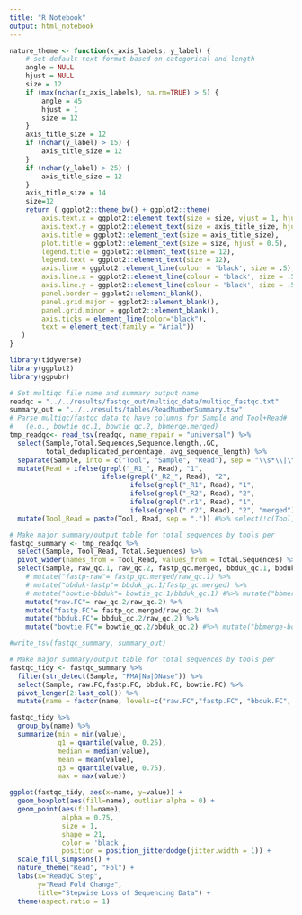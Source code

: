 ```yaml
---
title: "R Notebook"
output: html_notebook
---
```

```r
nature_theme <- function(x_axis_labels, y_label) {
    # set default text format based on categorical and length
    angle = NULL
    hjust = NULL
    size = 12
    if (max(nchar(x_axis_labels), na.rm=TRUE) > 5) {
        angle = 45
        hjust = 1
        size = 12
    }
    axis_title_size = 12
    if (nchar(y_label) > 15) {
        axis_title_size = 12
    }
    if (nchar(y_label) > 25) {
        axis_title_size = 12
    }
    axis_title_size = 14
    size=12
    return ( ggplot2::theme_bw() + ggplot2::theme(
        axis.text.x = ggplot2::element_text(size = size, vjust = 1, hjust = hjust, angle = angle, colour = "black"),
        axis.text.y = ggplot2::element_text(size = axis_title_size, hjust = 1, colour = "black"),
        axis.title = ggplot2::element_text(size = axis_title_size),
        plot.title = ggplot2::element_text(size = size, hjust = 0.5),
        legend.title = ggplot2::element_text(size = 12),
        legend.text = ggplot2::element_text(size = 12),
        axis.line = ggplot2::element_line(colour = 'black', size = .5),
        axis.line.x = ggplot2::element_line(colour = 'black', size = .5),
        axis.line.y = ggplot2::element_line(colour = 'black', size = .5),
        panel.border = ggplot2::element_blank(),
        panel.grid.major = ggplot2::element_blank(),
        panel.grid.minor = ggplot2::element_blank(),
        axis.ticks = element_line(color="black"),
        text = element_text(family = "Arial"))
   )
}

```

```r
library(tidyverse)
library(ggplot2)
library(ggpubr)
```

```r
# Set multiqc file name and summary output name
readqc = "../../results/fastqc_out/multiqc_data/multiqc_fastqc.txt"
summary_out = "../../results/tables/ReadNumberSummary.tsv"
# Parse multiqc/fastqc data to have columns for Sample and Tool+Read# 
#   (e.g., bowtie_qc.1, bowtie_qc.2, bbmerge.merged)
tmp_readqc<- read_tsv(readqc, name_repair = "universal") %>% 
  select(Sample,Total.Sequences,Sequence.length,.GC, 
         total_deduplicated_percentage, avg_sequence_length) %>%
  separate(Sample, into = c("Tool", "Sample", "Read"), sep = "\\s*\\|\\s*") %>%
  mutate(Read = ifelse(grepl("_R1_", Read), "1",
                       ifelse(grepl("_R2_", Read), "2", 
                              ifelse(grepl("_R1", Read), "1",
                              ifelse(grepl("_R2", Read), "2",
                              ifelse(grepl(".r1", Read), "1",
                              ifelse(grepl(".r2", Read), "2", "merged")))))), .after="Read") %>%
  mutate(Tool_Read = paste(Tool, Read, sep = ".")) #%>% select(!c(Tool, Read)) 

# Make major summary/output table for total sequences by tools per 
fastqc_summary <- tmp_readqc %>% 
  select(Sample, Tool_Read, Total.Sequences) %>% 
  pivot_wider(names_from = Tool_Read, values_from = Total.Sequences) %>%
  select(Sample, raw_qc.1, raw_qc.2, fastp_qc.merged, bbduk_qc.1, bbduk_qc.2, bowtie_qc.1, bowtie_qc.2) %>% #bbmerge_qc.merged
    # mutate("fastp-raw"= fastp_qc.merged/raw_qc.1) %>% 
    # mutate("bbduk-fastp"= bbduk_qc.1/fastp_qc.merged) %>% 
    # mutate("bowtie-bbduk"= bowtie_qc.1/bbduk_qc.1) #%>% mutate("bbmerge-bowtie"= bbmerge_qc.merged/bowtie_qc.1)    
    mutate("raw.FC"= raw_qc.2/raw_qc.2) %>% 
    mutate("fastp.FC"= fastp_qc.merged/raw_qc.2) %>% 
    mutate("bbduk.FC"= bbduk_qc.2/raw_qc.2) %>% 
    mutate("bowtie.FC"= bowtie_qc.2/bbduk_qc.2) #%>% mutate("bbmerge-bowtie"= bbmerge_qc.merged/bowtie_qc.1)

#write_tsv(fastqc_summary, summary_out)
```

```r
# Make major summary/output table for total sequences by tools per 
fastqc_tidy <- fastqc_summary %>% 
  filter(str_detect(Sample, "PMA|Na|DNase")) %>%
  select(Sample, raw.FC,fastp.FC, bbduk.FC, bowtie.FC) %>%
  pivot_longer(2:last_col()) %>%
  mutate(name = factor(name, levels=c("raw.FC","fastp.FC", "bbduk.FC", "bowtie.FC")))

fastqc_tidy %>%
  group_by(name) %>%
  summarize(min = min(value),
            q1 = quantile(value, 0.25),
            median = median(value),
            mean = mean(value),
            q3 = quantile(value, 0.75),
            max = max(value))

ggplot(fastqc_tidy, aes(x=name, y=value)) +
  geom_boxplot(aes(fill=name), outlier.alpha = 0) +
  geom_point(aes(fill=name), 
             alpha = 0.75,
             size = 1, 
             shape = 21, 
             color = 'black',
             position = position_jitterdodge(jitter.width = 1)) +
  scale_fill_simpsons() +
  nature_theme("Read", "Fol") +
  labs(x="ReadQC Step", 
       y="Read Fold Change", 
       title="Stepwise Loss of Sequencing Data") +
  theme(aspect.ratio = 1)
```